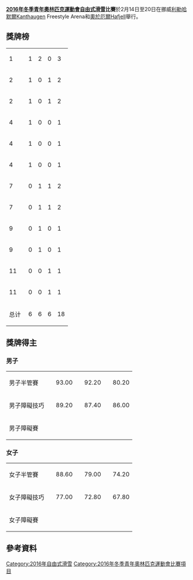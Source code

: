{{Infobox Olympic event
|event       = 自由式滑雪
|games       = 2016年冬季青年
|image       = [[Image:Freestyle_skiing_pictogram.svg|80px]]
|venue       = [[Kanthaugen_Freestyle_Arena|Kanthaugen Freestyle Arena]]和[[Hafjell|Hafjell]] 
|dates       = 2月14日至20日
|competitors = 71
|nations     = 25
|prev        = [[2012年冬季青年奧林匹克運動會自由式滑雪比賽|2012]]
|next        = [[2020年冬季青年奧林匹克運動會自由式滑雪比賽|2020]]
}}

'''[[2016年冬季青年奧林匹克運動會|2016年冬季青年奧林匹克運動會]][[自由式滑雪|自由式滑雪]]比賽'''於2月14日至20日在挪威[[利勒哈默爾|利勒哈默爾]]Kanthaugen Freestyle Arena和[[奧於厄爾|奧於厄爾]]Hafjell舉行。

==獎牌榜==
{| {{RankedMedalTable|class=wikitable sortable}}
|-
| 1 ||align=left| {{flagIOCteam|USA|2016年冬季青年}} || 1 || 2 || 0 || 3
|-
| 2 ||align=left| {{flagIOCteam|GBR|2016年冬季青年}} || 1 || 0 || 1 || 2
|-
| 2 ||align=left| {{flagIOCteam|NOR|2016年冬季青年}} || 1 || 0 || 1 || 2
|-
| 4 ||align=left| {{flagIOCteam|CAN|2016年冬季青年}} || 1 || 0 || 0 || 1
|-
| 4 ||align=left| {{flagIOCteam|SUI|2016年冬季青年}} || 1 || 0 || 0 || 1
|-
| 4 ||align=left| {{flagIOCteam|RUS|2016年冬季青年}} || 1 || 0 || 0 || 1
|-
| 7 ||align=left| {{flagIOCteam|AUS|2016年冬季青年}} || 0 || 1 || 1 || 2
|-
| 7 ||align=left| {{flagIOCteam|NZL|2016年冬季青年}} || 0 || 1 || 1 || 2
|-
| 9 ||align=left| {{flagIOCteam|BEL|2016年冬季青年}} || 0 || 1 || 0 || 1
|-
| 9 ||align=left| {{flagIOCteam|FRA|2016年冬季青年}} || 0 || 1 || 0 || 1
|-
| 11 ||align=left| {{flagIOCteam|AUT|2016年冬季青年}} || 0 || 0 || 1 || 1
|-
| 11 ||align=left| {{flagIOCteam|CZE|2016年冬季青年}} || 0 || 0 || 1 || 1
|- class="sortbottom"
!colspan=2| 总计 || 6 || 6 || 6 || 18
|}

==獎牌得主==
===男子===
{| {{MedalistTable|type=項目|columns=2}}
|-
|男子半管賽
| {{flagIOCmedalist|[[Birk_Irving|Birk Irving]]|USA|2016年冬季青年}} || 93.00
| {{flagIOCmedalist|[[Finn_Bilous|Finn Bilous]]|NZL|2016年冬季青年}} || 92.20
| {{flagIOCmedalist|[[Trym_Sunde_Andreassen|Trym Sunde Andreassen]]|NOR|2016年冬季青年}} || 80.20
|-
|男子障礙技巧
| {{flagIOCmedalist|[[比爾克·魯德|比爾克·魯德]]|NOR|2016年冬季青年}} || 89.20
| {{flagIOCmedalist|[[Alexander_Hall|Alexander Hall]]|USA|2016年冬季青年}} || 87.40
| {{flagIOCmedalist|[[Finn_Bilous|Finn Bilous]]|NZL|2016年冬季青年}} || 86.00
|-
|男子障礙賽
|colspan="2"| {{flagIOCmedalist|[[Reece_Howden|Reece Howden]]|CAN|2016年冬季青年}}
|colspan="2"| {{flagIOCmedalist|[[Xander_Vercammen|Xander Vercammen]]|BEL|2016年冬季青年}}
|colspan="2"| {{flagIOCmedalist|[[Louis_Muhlen|Louis Muhlen]]|AUS|2016年冬季青年}}
|}

===女子===
{| {{MedalistTable|type=項目|columns=2}}
|-
|女子半管賽
| {{flagIOCmedalist|[[Madison_Rowlands|Madison Rowlands]]|GBR|2016年冬季青年}} || 88.60
| {{flagIOCmedalist|[[Paula_Cooper_(born_1999)|Paula Cooper]]|USA|2016年冬季青年}} || 79.00
| {{flagIOCmedalist|[[Lara_Wolf|Lara Wolf]]|AUT|2016年冬季青年}} || 74.20
|-
|女子障礙技巧
| {{flagIOCmedalist|[[Lana_Prusakova|Lana Prusakova]]|RUS|2016年冬季青年}} || 77.00
| {{flagIOCmedalist|[[Lou_Barin|Lou Barin]]|FRA|2016年冬季青年}} || 72.80
| {{flagIOCmedalist|[[Madison_Rowlands|Madison Rowlands]]|GBR|2016年冬季青年}} || 67.80
|-
|女子障礙賽
|colspan="2"| {{flagIOCmedalist|[[Talina_Gantenbein|Talina Gantenbein]]|SUI|2016年冬季青年}}
|colspan="2"| {{flagIOCmedalist|[[Zali_Offord|Zali Offord]]|AUS|2016年冬季青年}}
|colspan="2"| {{flagIOCmedalist|[[Klára_Kašparová|Klára Kašparová]]|CZE|2016年冬季青年}}
|}

==參考資料==
{{reflist}}

{{2016年冬季青年奧林匹克運動會項目}}
{{青年奧林匹克運動會自由式滑雪比賽}}

[[Category:2016年自由式滑雪|Category:2016年自由式滑雪]]
[[Category:2016年冬季青年奧林匹克運動會比賽項目|Category:2016年冬季青年奧林匹克運動會比賽項目]]